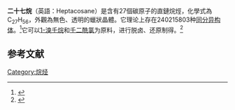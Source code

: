 {{Chembox
| Name = 
| NameEn = 
| ImageFile = Heptacosane.png
| ImageFile2 = Heptacosane3D.png
| IUPACName = 
| IUPACNameZh = 
| OtherNames = 1-二十七烷<br>正二十七烷
| Section1 = {{Chembox Identifiers
|   CASNo = 593-49-7
|   CASNo_Ref = {{cascite|correct|CAS}}
|   PubChem = 
|   SMILES = CCCCCCCCCCCCCCCCCCCCCCCCCCC }}
| Section2 = {{Chembox Properties
| C=27 | H=56
|   Appearance = 
|   Density = 0.8050 g/mL
|   MeltingPt = {{convert|59.5|C|K}}<ref>Damoy, G. Chemical composition of beeswax. ''Journal de Pharmacie et de Chimie'', 1924. 29. 148-158, 225-236. ISSN: 0368-3591.</ref>
|   BoilingPt = {{convert|422.3|C|K}}<ref>{{cite journal|journal=Journal of the Serbian Chemical Society|volume=75|issue=7|language=en|issn=0352-5139|date=2010|pages=997–1003|doi=10.2298/JSC091123067J|url=http://www.doiserbia.nb.rs/Article.aspx?ID=0352-51391000067J|title=Reliable prediction of heat of vaporization of n-alkanes at 298.15 K|accessdate=2020-11-06|author=Jovan Jovanovic, Dusan Grozdanic|archive-date=2020-08-26|archive-url=https://web.archive.org/web/20200826170732/http://www.doiserbia.nb.rs/Article.aspx?id=0352-51391000067J|dead-url=no}}</ref>
|   Solubility =  }}
| Section3 = {{Chembox Hazards
|   MainHazards = 
|   FlashPt = 
|   Autoignition =  }}
}}
'''二十七烷'''（英語：Heptacosane）是含有27個碳原子的直鏈烷烴，化學式為C<sub>27</sub>H<sub>56</sub>，外觀為無色、透明的蠟狀晶體。它理论上存在240215803种[[同分异构体|同分异构体]]。<ref>{{cite web|url=http://www.vias.org/genchem/orgcomp_alkanes_list.html|title=List of Alkanes|author=Hans Lohninger|date=2011-05-20|accessdate=2020-11-06|publisher=VIAS Library - General Chemistry|archive-date=2020-05-27|archive-url=https://web.archive.org/web/20200527084244/http://www.vias.org/genchem/orgcomp_alkanes_list.html|dead-url=no}}</ref>它可以[[1-溴壬烷|1-溴壬烷]]和[[壬二酰氯|壬二酰氯]]为原料，进行脱卤、还原制得。<ref>{{cite journal|journal=Journal of Chemical & Engineering Data|volume=46|issue=5|language=en|issn=0021-9568|date=2001-09|pages=1114–1122|doi=10.1021/je0003501|url=https://pubs.acs.org/doi/10.1021/je0003501|title=Temperatures and Enthalpies of Solid−Solid and Melting Transitions of the Odd-Numbered n- Alkanes C 21 , C 23 , C 25 , C 27 , and C 29|accessdate=2020-11-06|author=Virginie Chevallier, Mohammed Bouroukba, Dominique Petitjean, Danielle Barth, Paul Dupuis, Michel Dirand}}</ref>

==参考文献==
{{reflist}}
{{烷烃}}
{{有机化合物小作品}}

[[Category:烷烃|Category:烷烃]]